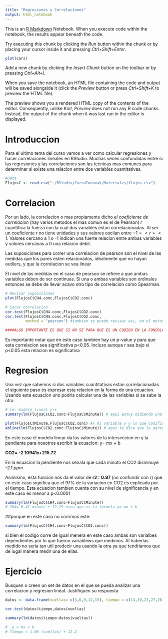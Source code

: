 ```yaml
---
title: "Regreciones y Correlaciones"
output: html_notebook
---
```


This is an [R Markdown](http://rmarkdown.rstudio.com) Notebook. When you execute code within the notebook, the results appear beneath the code. 

Try executing this chunk by clicking the *Run* button within the chunk or by placing your cursor inside it and pressing *Ctrl+Shift+Enter*. 

```r
plot(cars)
```

Add a new chunk by clicking the *Insert Chunk* button on the toolbar or by pressing *Ctrl+Alt+I*.

When you save the notebook, an HTML file containing the code and output will be saved alongside it (click the *Preview* button or press *Ctrl+Shift+K* to preview the HTML file).

The preview shows you a rendered HTML copy of the contents of the editor. Consequently, unlike *Knit*, *Preview* does not run any R code chunks. Instead, the output of the chunk when it was last run in the editor is displayed.


# Introduccion

Para el ultimo tema del curso vamos a ver como calcular regresiones y hacer correlaciones lineales en RStudio. Muchas veces confundidas entre si las regresiones y las correlaciones son las tecnicas mas comunes para determinar si existe una relacion entre dos variables cuantitativas.


```r
#Data
FlujosC <- read.csv("~/RStudio/CursoInnovak/Materiales/flujos.csv")

```

# Correlacion 

Por un lado, la  correlacion o mas propiamente dicho _el coeficiente de correlacion_ (hay varios metodos el mas comun es el de Pearson) _r_ cuantifica la fuerza con la cual dos variables estan correlacionadas. Al ser un coeficiente _r_ no tiene unidades y sus valores oscilan entre $-1 =< r =< 1$. Valores cercano a 1 o -1 indican una fuerte relacion entre ambas variables y valores cercanas a 0 una relacion debil.

Las suposiciones para correr una correlacion de pearson son el nivel de las medidas que los pares esten relacionados, idealmente que no hayan outliers, y que la correlacion se vea linear

El nivel de las medidas en el caso de pearson se refiere a que ambas variables deben de ser continuas. Si una o ambas variables son ordinales entonces se debe de llevar acavo otro tipo de correlacion como Spearman.


```r

# Revisar suposiciones
plot(FlujosC$CH4.conc,FlujosC$CO2.conc)

# Sacar correlacion
cor.test(FlujosC$CH4.conc,FlujosC$CO2.conc)
cor.test(FlujosC$CH4.conc,FlujosC$CO2.conc,
         method = "pearson") #tambien se puede revisar asi, en el metodo podemos poner si queremos pearson o spearman.

####ALGO IMPORTANTE ES QUE SI NO SE PARA QUE ES UN CODIGO EN LA CONSOLA LE PONGO SIGNO DE INTERROGACION Y EL CODIGO Y EN LA CONSOLA DERECHA INFERIOR ME SALE PARA QUE SIRVE 
```


Es importante notar que en este caso tambien hay un p-value y para que esta correlacion sea significativa p<0.05. Incluso aunque _r_ sea bajo si p<0.05 esta relacion es significativa

# Regresion

Una vez que sabemos si dos variables cuantitativas estan correlacionadas el siguiente paso es expresar esta relacion en la forma de una ecuacion. Usando esta ecuacion uno podria calcular una de las variables si se sabe la otra 

```r
# lm: modelo lineal y~x
summary(lm(FlujosC$CO2.conc~FlujosC$Minute)) # aqui estoy midiendo una regresion lineal de la liberacion de co2 por minuto 

plot(FlujosC$Minute,FlujosC$CO2.conc) #x mi variable y y lo que codifico
abline(lm(FlujosC$CO2.conc~FlujosC$Minute)) # aqui te dice que le agregue una linea lineal en el grafico 

```

En este caso el modelo linear da los valores de la interseccion en y la pendiente para nosotros escribir la ecuacion: y= mx + b

  __CO2= -2.10941x+215.72__

En la ecuacion la pendiente nos senala que cada minuto el CO2 disminuye _-2.1 ppm_

Asimismo, esta funcion nos da el valor de __r2= 0.97__ (no confundir con r) que en este caso significa que el 97% de la variacion en CO2 es explicada por el tiempo. Esta ecuacion tambien cuenta con su nivel de significancia y en este caso es menor a p<0.0001


```r
summary(lm(FlujosC$CH4.conc~FlujosC$Minute))
# CH4= 0.41 minute + 12.29 osea que es la formula y= mx + b
```

##porque en este caso no corrimos este: 

```r
summary(lm(FlujosC$CH4.conc~FlujosC$CO2.conc))
```
si bien el codigo corre de igual menera en este caso ambas son varialbes dependientes por lo que fueron variablews que medimos. Al haberlas medido no seria tan util predecir una usando la otra ya que tendriamos que de iugal manera medir una de ellas. 

# Ejercicio 

Busquen o creen un set de datos en el que se pueda analizar una correlacion y regresion lineal. Justifiquen su respuesta 

```r
datos <- data.frame(vueltas= c(3,6,9,12,15), tiempo = c(14,19,23,27,26))

cor.test(datos$tiempo,datos$vueltas)

summary(lm(datos$tiempo~datos$vueltas))

#  y = mx + b
# Tiempo = 1.06 (vueltas) + 12.2

```


